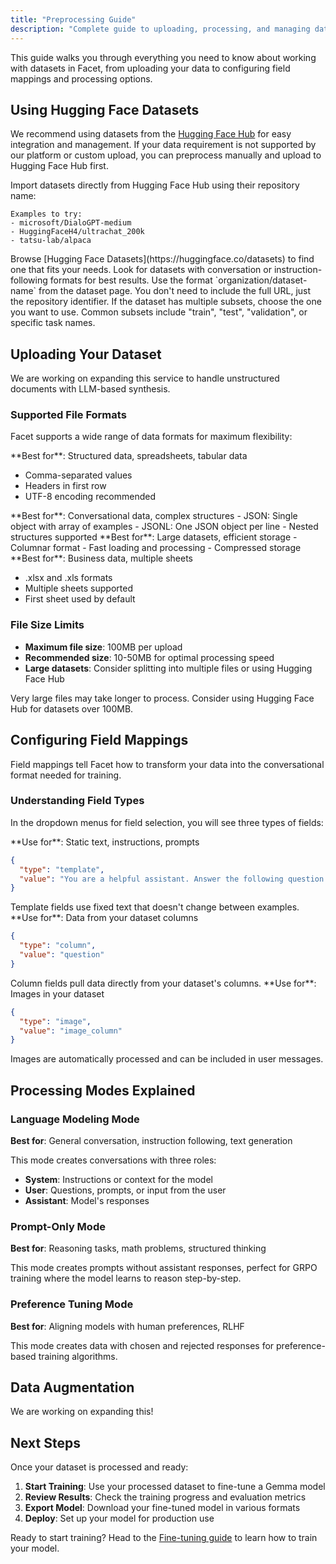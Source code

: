 ```yaml
---
title: "Preprocessing Guide"
description: "Complete guide to uploading, processing, and managing datasets in Facet"
---
```


This guide walks you through everything you need to know about working with datasets in Facet, from uploading your data to configuring field mappings and processing options.

## Using Hugging Face Datasets

We recommend using datasets from the [Hugging Face Hub](https://huggingface.co/datasets) for easy integration and management.
If your data requirement is not supported by our platform or custom upload, you can preprocess manually and upload to Hugging Face Hub first.

Import datasets directly from Hugging Face Hub using their repository name:

```text
Examples to try:
- microsoft/DialoGPT-medium
- HuggingFaceH4/ultrachat_200k
- tatsu-lab/alpaca
```

<Steps>
<Step title="Find a Dataset">
  Browse [Hugging Face Datasets](https://huggingface.co/datasets) to find one that fits your needs.
  
  <Tip>
  Look for datasets with conversation or instruction-following formats for best results.
  </Tip>
</Step>

<Step title="Copy the Repository Name">
  Use the format `organization/dataset-name` from the dataset page.
  <Note>
    You don't need to include the full URL, just the repository identifier.
  </Note>
</Step>

<Step title="Select Subset and Split">
  If the dataset has multiple subsets, choose the one you want to use.
  
  <Check>
  Common subsets include "train", "test", "validation", or specific task names.
  </Check>
</Step>
</Steps>

## Uploading Your Dataset

We are working on expanding this service to handle unstructured documents with LLM-based synthesis.

### Supported File Formats

Facet supports a wide range of data formats for maximum flexibility:

<CardGroup cols={2}>
<Card title="CSV Files" icon="file-text">
  **Best for**: Structured data, spreadsheets, tabular data
  
  - Comma-separated values
  - Headers in first row
  - UTF-8 encoding recommended
</Card>

<Card title="JSON/JSONL" icon="code">
  **Best for**: Conversational data, complex structures - JSON: Single object
  with array of examples - JSONL: One JSON object per line - Nested structures
  supported
</Card>

<Card title="Parquet" icon="database">
  **Best for**: Large datasets, efficient storage - Columnar format - Fast
  loading and processing - Compressed storage
</Card>

<Card title="Excel Files" icon="table">
  **Best for**: Business data, multiple sheets
  
  - .xlsx and .xls formats
  - Multiple sheets supported
  - First sheet used by default
</Card>
</CardGroup>

### File Size Limits

- **Maximum file size**: 100MB per upload
- **Recommended size**: 10-50MB for optimal processing speed
- **Large datasets**: Consider splitting into multiple files or using Hugging Face Hub

<Warning>
  Very large files may take longer to process. Consider using Hugging Face Hub
  for datasets over 100MB.
</Warning>

## Configuring Field Mappings

Field mappings tell Facet how to transform your data into the conversational format needed for training.

### Understanding Field Types

In the dropdown menus for field selection, you will see three types of fields:

<Tabs>
<Tab title="Template Fields">
  **Use for**: Static text, instructions, prompts
  
  ```json
  {
    "type": "template",
    "value": "You are a helpful assistant. Answer the following question:"
  }
  ```
  
  <Note>
  Template fields use fixed text that doesn't change between examples.
  </Note>
</Tab>

<Tab title="Column Fields">
  **Use for**: Data from your dataset columns
  
  ```json
  {
    "type": "column", 
    "value": "question"
  }
  ```
  
  <Check>
  Column fields pull data directly from your dataset's columns.
  </Check>
</Tab>

<Tab title="Image Fields">
  **Use for**: Images in your dataset
  
  ```json
  {
    "type": "image",
    "value": "image_column"
  }
  ```
  
  <Tip>
  Images are automatically processed and can be included in user messages.
  </Tip>
</Tab>
</Tabs>

## Processing Modes Explained

### Language Modeling Mode

**Best for**: General conversation, instruction following, text generation

This mode creates conversations with three roles:

- **System**: Instructions or context for the model
- **User**: Questions, prompts, or input from the user
- **Assistant**: Model's responses

### Prompt-Only Mode

**Best for**: Reasoning tasks, math problems, structured thinking

This mode creates prompts without assistant responses, perfect for GRPO training where the model learns to reason step-by-step.

### Preference Tuning Mode

**Best for**: Aligning models with human preferences, RLHF

This mode creates data with chosen and rejected responses for preference-based training algorithms.

## Data Augmentation

We are working on expanding this!

## Next Steps

Once your dataset is processed and ready:

1. **Start Training**: Use your processed dataset to fine-tune a Gemma model
2. **Review Results**: Check the training progress and evaluation metrics
3. **Export Model**: Download your fine-tuned model in various formats
4. **Deploy**: Set up your model for production use

Ready to start training? Head to the [Fine-tuning guide](/fine-tuning/introduction) to learn how to train your model.
